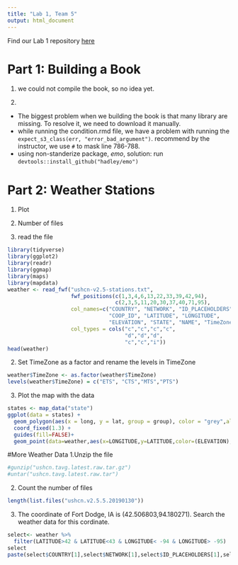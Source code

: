 ```yaml
---
title: "Lab 1, Team 5"
output: html_document
---
```


Find our Lab 1 repository [here](https://github.com/MirandaTilton/Stat585_Lab1)

# Part 1: Building a Book

1. we could not compile the book, so no idea yet.

2. 
* The biggest problem when we building the book is that many library are missing. To resolve it, we need to download it manually.
* while running the condition.rmd file, we have a problem with running the `expect_s3_class(err, "error_bad_argument")`. recommend by the instructor, we use `#` to mask line 786-788. 
* using non-standerize package, $emo$, solution: run `devtools::install_github("hadley/emo")`

# Part 2: Weather Stations

1. Plot


2. Number of files





1. read the file
```r
library(tidyverse)
library(ggplot2)
library(readr)
library(ggmap)
library(maps)
library(mapdata)
weather <- read_fwf("ushcn-v2.5-stations.txt", 
                    fwf_positions(c(1,3,4,6,13,22,33,39,42,94),
                                  c(2,3,5,11,20,30,37,40,71,95), 
                    col_names=c("COUNTRY", "NETWORK", "ID_PLACEHOLDERS",
                                "COOP_ID", "LATITUDE", "LONGITUDE",
                                "ELEVATION", "STATE", "NAME", "TimeZone")),
                    col_types = cols("c","c","c","c",
                                     "d","d","d",
                                     "c","c","i"))
head(weather)

```

2. Set TimeZone as a factor and rename the levels in TimeZone
```r
weather$TimeZone <- as.factor(weather$TimeZone)
levels(weather$TimeZone) = c("ETS", "CTS","MTS","PTS")
```


3. Plot the map with the data
```r
states <- map_data("state")
ggplot(data = states) + 
  geom_polygon(aes(x = long, y = lat, group = group), color = "grey",alpha = 0.6) + 
  coord_fixed(1.3) +
  guides(fill=FALSE)+
  geom_point(data=weather,aes(x=LONGITUDE,y=LATITUDE,color=(ELEVATION),shape=TimeZone))

```

#More Weather Data
1.Unzip the file
```r
#gunzip("ushcn.tavg.latest.raw.tar.gz")
#untar("ushcn.tavg.latest.raw.tar")
```

2. Count the number of files
```r
length(list.files("ushcn.v2.5.5.20190130"))
```

3. The coordinate of Fort Dodge, IA is (42.506803,94.180271). Search the weather data for this cordinate.
```r
select<- weather %>% 
  filter(LATITUDE>42 & LATITUDE<43 & LONGITUDE< -94 & LONGITUDE> -95)
select
paste(select$COUNTRY[1],select$NETWORK[1],select$ID_PLACEHOLDERS[1],select$COOP_ID[1],".raw.tavg",sep="")
```

